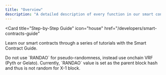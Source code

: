 ```yaml
---
title: "Overview"
description: "A detailed description of every function in our smart contract"
---
```


<Card
  title="Step-by-Step Guide"
  icon="house"
  href="/developers/smart-contracts-guide"
>
  Learn our smart contracts through a series of tutorials with the Smart
  Contract Guide.
</Card>

<Warning>
  Do not use `RANDAO` for pseudo-randomness, instead use onchain VRF (Pyth or
  Gelato). Currently, `RANDAO` value is set as the parent block hash and thus is
  not random for X-1 block.
</Warning>
